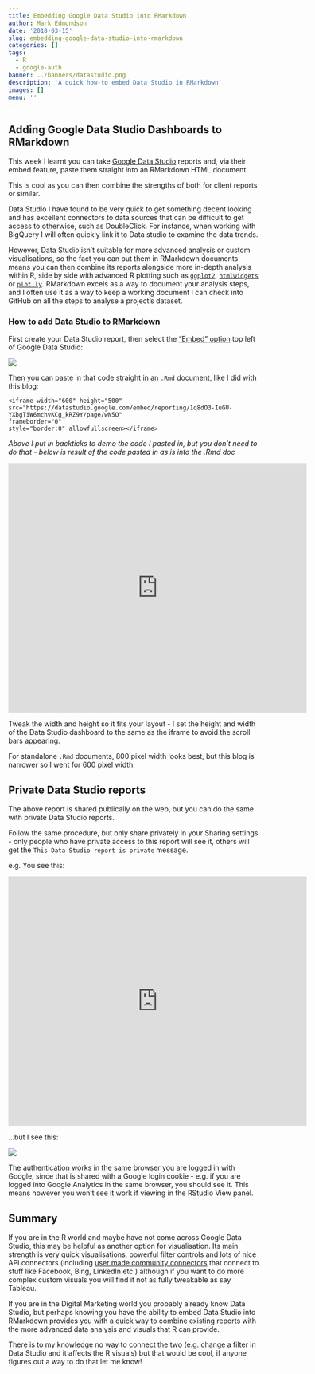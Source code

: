 ```yaml
---
title: Embedding Google Data Studio into RMarkdown
author: Mark Edmondson
date: '2018-03-15'
slug: embedding-google-data-studio-into-rmarkdown
categories: []
tags:
  - R
  - google-auth
banner: ../banners/datastudio.png
description: 'A quick how-to embed Data Studio in RMarkdown'
images: []
menu: ''
---
```


## Adding Google Data Studio Dashboards to RMarkdown

This week I learnt you can take [Google Data Studio](https://datastudio.google.com) reports and, via their embed feature, paste them straight into an RMarkdown HTML document.  

This is cool as you can then combine the strengths of both for client reports or similar.

Data Studio I have found to be very quick to get something decent looking and has excellent connectors to data sources that can be difficult to get access to otherwise, such as DoubleClick.  For instance, when working with BigQuery I will often quickly link it to Data studio to examine the data trends. 

However, Data Studio isn't suitable for more advanced analysis or custom visualisations, so the fact you can put them in RMarkdown documents means you can then combine its reports alongside more in-depth analysis within R, side by side with advanced R plotting such as [`ggplot2`](http://ggplot2.org/), [`htmlwidgets`](http://gallery.htmlwidgets.org/) or [`plot.ly`](https://plot.ly/r/).  RMarkdown excels as a way to document your analysis steps, and I often use it as a way to keep a working document I can check into GitHub on all the steps to analyse a project's dataset. 


### How to add Data Studio to RMarkdown

First create your Data Studio report, then select  the ["Embed" option](https://support.google.com/datastudio/answer/7450249?hl=en) top left of Google Data Studio:

![](../images/embed.png)

Then you can paste in that code straight in an `.Rmd` document, like I did with this blog:

```
<iframe width="600" height="500" 
src="https://datastudio.google.com/embed/reporting/1q8dO3-IuGU-YXbgTiW6mchvKCg_kRZ9Y/page/wN5O" 
frameborder="0" 
style="border:0" allowfullscreen></iframe>
```

*Above I put in backticks to demo the code I pasted in, but you don't need to do that - below is result of the code pasted in as is into the .Rmd doc*

<iframe width="600" height="500" src="https://datastudio.google.com/embed/reporting/1q8dO3-IuGU-YXbgTiW6mchvKCg_kRZ9Y/page/wN5O" frameborder="0" style="border:0" allowfullscreen></iframe>

Tweak the width and height so it fits your layout - I set the height and width of the Data Studio dashboard to the same as the iframe to avoid the scroll bars appearing.

For standalone `.Rmd` documents, 800 pixel width looks best, but this blog is narrower so I went for 600 pixel width.

## Private Data Studio reports

The above report is shared publically on the web, but you can do the same with private Data Studio reports.

Follow the same procedure, but only share privately in your Sharing settings - only people who have private access to this report will see it, others will get the `This Data Studio report is private` message. 

e.g. You see this:

<iframe width="600" height="500" src="https://datastudio.google.com/embed/reporting/1O6QttLeXrV7zesk0lNFeWmb5H3aPIhMa/page/wN5O" frameborder="0" style="border:0" allowfullscreen></iframe>

...but I see this:

![](../images/private-embed.png)

The authentication works in the same browser you are logged in with Google, since that is shared with a Google login cookie - e.g. if you are logged into Google Analytics in the same browser, you should see it.  This means however you won't see it work if viewing in the RStudio View panel.

## Summary

If you are in the R world and maybe have not come across Google Data Studio, this may be helpful as another option for visualisation.  Its main strength is very quick visualisations, powerful filter controls and lots of nice API connectors (including [user made community connectors](https://developers.google.com/datastudio/connector/gallery/) that connect to stuff like Facebook, Bing, LinkedIn etc.) although if you want to do more complex custom visuals you will find it not as fully tweakable as say Tableau.

If you are in the Digital Marketing world you probably already know Data Studio, but perhaps knowing you have the ability to embed Data Studio into RMarkdown provides you with a quick way to combine existing reports with the more advanced data analysis and visuals that R can provide. 

There is to my knowledge no way to connect the two (e.g. change a filter in Data Studio and it affects the R visuals) but that would be cool, if anyone figures out a way to do that let me know!

